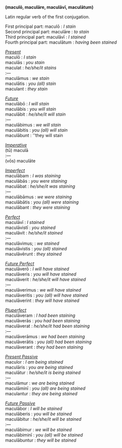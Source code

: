 '''(macul&#333;, macul&#257;re, macul&#257;v&#299;, macul&#257;tum)'''

Latin regular verb of the first conjugation.

First principal part: macul&#333; : ''I stain'' <br>
Second principal part: macul&#257;re : ''to stain'' <br>
Third principal part: macul&#257;v&#299; : ''I stained'' <br>
Fourth principal part: macul&#257;tum : ''having been stained'' <br>


<u>''Present''</u> <br>
macul&#333; : ''I stain'' <br>
macul&#257;s : ''you stain'' <br>
maculat : ''he/she/it stains'' <br>
:&mdash; <br>
macul&#257;mus : ''we stain'' <br>
macul&#257;tis : ''you (all) stain'' <br>
maculant : ''they stain'' <br>


<u> ''Future'' </u> <br>
macul&#257;b&#333; : ''I will stain'' <br>
macul&#257;bis : ''you will stain'' <br>
macul&#257;bit : ''he/she/it will stain'' <br>
:&mdash; <br>
macul&#257;bimus : ''we will stain'' <br>
macul&#257;bitis : ''you (all) will stain'' <br>
macul&#257;bunt : ''they will stain <br>


<u> ''Imperative'' </u> <br>
(t&#363;) macul&#257; <br>
:&mdash; <br>
(v&#333;s) macul&#257;te <br>


<u> ''Imperfect'' </u> <br>
macul&#257;bam : ''I was staining'' <br>
macul&#257;b&#257;s : ''you were staining'' <br>
macul&#257;bat : ''he/she/it was staining'' <br>
:&mdash; <br>
macul&#257;b&#257;mus : ''we were staining'' <br>
macul&#257;b&#257;tis : ''you (all) were staining'' <br>
macul&#257;bant : ''they were staining'' <br>


<u> ''Perfect'' </u> <br>
macul&#257;v&#299; : ''I stained'' <br>
macul&#257;vist&#299; : ''you stained'' <br>
macul&#257;vit : ''he/she/it stained'' <br>
:&mdash; <br>
macul&#257;vimus; : ''we stained'' <br>
macul&#257;vistis : ''you (all) stained'' <br>
macul&#257;v&#275;runt : ''they stained'' <br>


<u> ''Future Perfect'' </u> <br>
macul&#257;ver&#333; : ''I will have stained'' <br>
macul&#257;veris : ''you will have stained'' <br>
macul&#257;verit : ''he/she/it will have stained'' <br>
:&mdash; <br>
macul&#257;verimus : ''we will have stained'' <br>
macul&#257;veritis : ''you (all) will have stained'' <br>
macul&#257;verint : ''they will have stained'' <br>


<u> ''Pluperfect'' </u> <br>
macul&#257;veram : ''I had been staining'' <br>
macul&#257;ver&#257;s : ''you had been staining'' <br>
macul&#257;verat : ''he/she/it had been staining'' <br>
:&mdash; <br>
macul&#257;ver&#257;mus : ''we had been staining'' <br>
macul&#257;ver&#257;tis : ''you (all) had been staining'' <br>
macul&#257;verant : ''they had been staining'' <br>


<u> ''Present Passive'' </u> <br>
maculor : ''I am being stained'' <br>
macul&#257;ris : ''you are being stained'' <br>
macul&#257;tur : ''he/she/it is being stained'' <br>
:&mdash; <br>
macul&#257;mur : ''we are being stained'' <br>
macul&#257;min&#299; : ''you (all) are being stained'' <br>
maculantur : ''they are being stained'' <br>


<u> ''Future Passive'' </u> <br>
macul&#257;bor : ''I will be stained'' <br>
macul&#257;beris : ''you will be stained'' <br>
macul&#257;bitur : ''he/she/it will be stained'' <br>
:&mdash; <br>
macul&#257;bimur : ''we will be stained'' <br>
macul&#257;bimin&#299; : ''you (all) will be stained'' <br>
macul&#257;buntur : ''they will be stained'' <br>